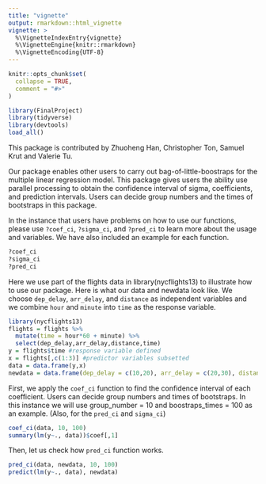 ```yaml
---
title: "vignette"
output: rmarkdown::html_vignette
vignette: >
  %\VignetteIndexEntry{vignette}
  %\VignetteEngine{knitr::rmarkdown}
  %\VignetteEncoding{UTF-8}
---
```


```r
knitr::opts_chunk$set(
  collapse = TRUE,
  comment = "#>"
)
```

```r
library(FinalProject)
library(tidyverse)
library(devtools)
load_all()
```

This package is contributed by Zhuoheng Han, Christopher Ton, Samuel Krut and Valerie Tu.

Our package enables other users to carry out bag-of-little-boostraps for the multiple linear regression model. This package gives users the ability use parallel processing to obtain the  confidence interval of sigma, coefficients, and prediction intervals. Users can decide group numbers and the times of bootstraps in this package.

In the instance that users have problems on how to use our functions, please use `?coef_ci`, `?sigma_ci`, and `?pred_ci` to learn more about the usage and variables. We have also included an example for each function.

```r
?coef_ci
?sigma_ci
?pred_ci
```

Here we use part of the flights data in library(nycflights13) to illustrate how to use our package. Here is what our data and newdata look like. We choose `dep_delay`, `arr_delay`, and `distance` as independent variables and we combine `hour` and `minute` into `time` as the response variable. 

```r
library(nycflights13)
flights = flights %>%
  mutate(time = hour*60 + minute) %>%
  select(dep_delay,arr_delay,distance,time)
y = flights$time #response variable defined
x = flights[,c(1:3)] #predictor variables subsetted
data = data.frame(y,x)
newdata = data.frame(dep_delay = c(10,20), arr_delay = c(20,30), distance = c(400,500))
```

First, we apply the `coef_ci` function to find the confidence interval of each coefficient. Users can decide group numbers and times of bootstraps. In this instance we will use group_number = 10 and boostraps_times = 100 as an example. (Also, for the `pred_ci` and `sigma_ci`)

```r
coef_ci(data, 10, 100)
summary(lm(y~., data))$coef[,1]
```

Then, let us check how `pred_ci` function works.
```r
pred_ci(data, newdata, 10, 100)
predict(lm(y~., data), newdata)
```
